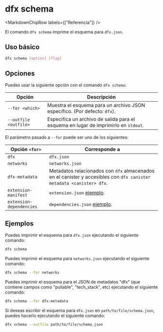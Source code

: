 
# dfx schema

<MarkdownChipRow labels={["Referencia"]} />

El comando `dfx schema` imprime el esquema para `dfx.json`.

## Uso básico

```bash
dfx schema [option] [flag]
```

## Opciones

Puedes usar la siguiente opción con el comando `dfx schema`:

| Opción                | Descripción                                                                         |
| --------------------- | ----------------------------------------------------------------------------------- |
| `--for <which>`       | Muestra el esquema para un archivo JSON específico. (Por defecto: `dfx`).           |
| `--outfile <outfile>` | Especifica un archivo de salida para el esquema en lugar de imprimirlo en `stdout`. |

El parámetro pasado a `--for` puede ser uno de los siguientes:

| Opción `<for>`           | Corresponde a                                                                                                        |
| ------------------------ | -------------------------------------------------------------------------------------------------------------------- |
| `dfx`                    | `dfx.json`                                                                                                           |
| `networks`               | `networks.json`                                                                                                      |
| `dfx-metadata`           | Metadatos relacionados con `dfx` almacenados en el canister y accesibles con `dfx canister metadata <canister> dfx`. |
| `extension-manifest`     | `extension.json` [ejemplo][example-extension-json].                                                                  |
| `extension-dependencies` | `dependencies.json` [ejemplo][example-dependencies-json].                                                            |

## Ejemplos

Puedes imprimir el esquema para `dfx.json` ejecutando el siguiente comando:

```bash
dfx schema
```

Puedes imprimir el esquema para `networks.json` ejecutando el siguiente comando:

```bash
dfx schema --for networks
```

Puedes imprimir el esquema para el JSON de metadatos "dfx" (que contiene campos
como "pullable", "tech_stack", etc) ejecutando el siguiente comando:

```bash
dfx schema --for dfx-metadata
```

Si deseas escribir el esquema para `dfx.json` en `path/to/file/schema.json`,
puedes hacerlo ejecutando el siguiente comando:

```bash
dfx schema --outfile path/to/file/schema.json
```

[example-extension-json]:
  https://raw.githubusercontent.com/dfinity/dfx-extensions/main/extensions/nns/extension.json
[example-dependencies-json]:
  https://raw.githubusercontent.com/dfinity/dfx-extensions/main/extensions/nns/dependencies.json
